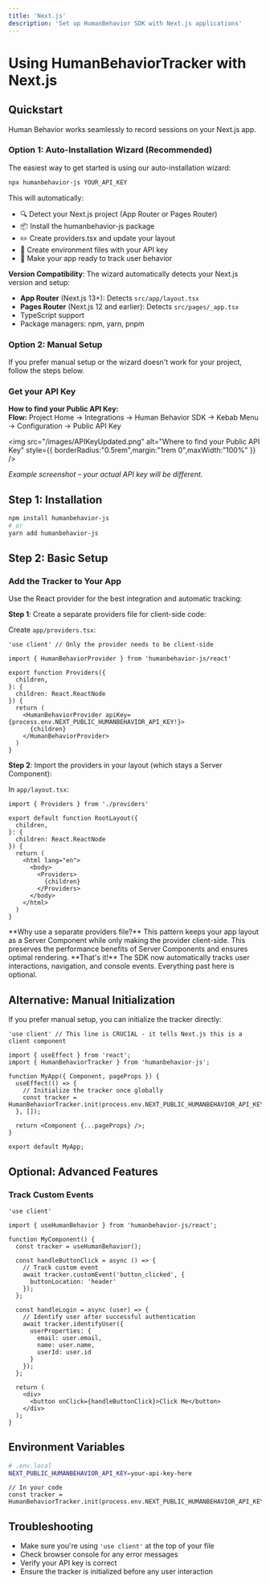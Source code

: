 ```yaml
---
title: 'Next.js'
description: 'Set up HumanBehavior SDK with Next.js applications'
---
```


# Using HumanBehaviorTracker with Next.js

## Quickstart

Human Behavior works seamlessly to record sessions on your Next.js app.

### Option 1: Auto-Installation Wizard (Recommended)

The easiest way to get started is using our auto-installation wizard:

```bash
npx humanbehavior-js YOUR_API_KEY
```

This will automatically:
- 🔍 Detect your Next.js project (App Router or Pages Router)
- 📦 Install the humanbehavior-js package
- ✏️ Create providers.tsx and update your layout
- 🔧 Create environment files with your API key
- 🚀 Make your app ready to track user behavior

**Version Compatibility**: The wizard automatically detects your Next.js version and setup:
- **App Router** (Next.js 13+): Detects `src/app/layout.tsx`
- **Pages Router** (Next.js 12 and earlier): Detects `src/pages/_app.tsx`
- TypeScript support
- Package managers: npm, yarn, pnpm

### Option 2: Manual Setup

If you prefer manual setup or the wizard doesn't work for your project, follow the steps below.

### Get your API Key

<Info>
  <strong>How to find your Public API Key:</strong><br/>
  <b>Flow:</b> Project Home → Integrations → Human Behavior SDK → Kebab Menu → Configuration → Public API Key
</Info>

<img
  src="/images/APIKeyUpdated.png"
  alt="Where to find your Public API Key"
  style={{ borderRadius:"0.5rem",margin:"1rem 0",maxWidth:"100%" }}
/>

<p style={{ fontSize: '0.95em', color: '#888', marginTop: '-0.5rem', marginBottom: '1.5rem' }}><em>Example screenshot – your actual API key will be different.</em></p>

## Step 1: Installation

```bash
npm install humanbehavior-js
# or
yarn add humanbehavior-js
```

## Step 2: Basic Setup

### Add the Tracker to Your App

Use the React provider for the best integration and automatic tracking:

**Step 1**: Create a separate providers file for client-side code:

Create `app/providers.tsx`:
```tsx
'use client' // Only the provider needs to be client-side

import { HumanBehaviorProvider } from 'humanbehavior-js/react'

export function Providers({
  children,
}: {
  children: React.ReactNode
}) {
  return (
    <HumanBehaviorProvider apiKey={process.env.NEXT_PUBLIC_HUMANBEHAVIOR_API_KEY!}>
      {children}
    </HumanBehaviorProvider>
  )
}
```

**Step 2**: Import the providers in your layout (which stays a Server Component):

In `app/layout.tsx`:
```tsx
import { Providers } from './providers'

export default function RootLayout({
  children,
}: {
  children: React.ReactNode
}) {
  return (
    <html lang="en">
      <body>
        <Providers>
          {children}
        </Providers>
      </body>
    </html>
  )
}
```

<Note>
  **Why use a separate providers file?** This pattern keeps your app layout as a Server Component while only making the provider client-side. This preserves the performance benefits of Server Components and ensures optimal rendering.
</Note>

<Note>
  **That's it!** The SDK now automatically tracks user interactions, navigation, and console events. Everything past here is optional.
</Note>

## Alternative: Manual Initialization

If you prefer manual setup, you can initialize the tracker directly:

```tsx
'use client' // This line is CRUCIAL - it tells Next.js this is a client component

import { useEffect } from 'react';
import { HumanBehaviorTracker } from 'humanbehavior-js';

function MyApp({ Component, pageProps }) {
  useEffect(() => {
    // Initialize the tracker once globally
    const tracker = HumanBehaviorTracker.init(process.env.NEXT_PUBLIC_HUMANBEHAVIOR_API_KEY);
  }, []);

  return <Component {...pageProps} />;
}

export default MyApp;
```

## Optional: Advanced Features

### Track Custom Events

```tsx
'use client'

import { useHumanBehavior } from 'humanbehavior-js/react';

function MyComponent() {
  const tracker = useHumanBehavior();

  const handleButtonClick = async () => {
    // Track custom event
    await tracker.customEvent('button_clicked', {
      buttonLocation: 'header'
    });
  };

  const handleLogin = async (user) => {
    // Identify user after successful authentication
    await tracker.identifyUser({
      userProperties: {
        email: user.email,
        name: user.name,
        userId: user.id
      }
    });
  };

  return (
    <div>
      <button onClick={handleButtonClick}>Click Me</button>
    </div>
  );
}
```

## Environment Variables

```bash
# .env.local
NEXT_PUBLIC_HUMANBEHAVIOR_API_KEY=your-api-key-here
```

```tsx
// In your code
const tracker = HumanBehaviorTracker.init(process.env.NEXT_PUBLIC_HUMANBEHAVIOR_API_KEY);
```

## Troubleshooting

- Make sure you're using `'use client'` at the top of your file
- Check browser console for any error messages
- Verify your API key is correct
- Ensure the tracker is initialized before any user interaction
